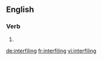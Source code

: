 ==English==

===Verb===
{{head|en}}

# {{present participle of|interfile}}

[[de:interfiling]]
[[fr:interfiling]]
[[vi:interfiling]]